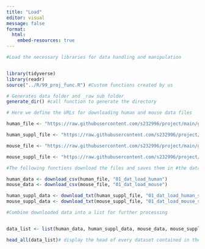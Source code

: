 ```yaml
---
title: "Load"
editor: visual
message: false
format:
  html:
    embed-resources: true
---
```


```r
#Load the necessary libraries for data handling and manipulation


library(tidyverse)
library(readr)
source("../R/99_proj_func.R") #Custom functions created by us
```

```r
# Generates data folder and _raw sub folder
generate_dir() #call function to generate the directory
```

```r
# Here we define the URLs for downloading human and mouse data files

human_file <- "https://raw.githubusercontent.com/s232996/project/main/gCSI_GRdata_v1.3.tsv/data/human.csv"

human_suppl_file <- "https://raw.githubusercontent.com/s232996/project/main/gCSI_GRdata_v1.3.tsv/data/human_suppl.txt"

mouse_file <- "https://raw.githubusercontent.com/s232996/project/main/gCSI_GRdata_v1.3.tsv/data/mouse.csv"

mouse_suppl_file <- "https://raw.githubusercontent.com/s232996/project/main/gCSI_GRdata_v1.3.tsv/data/mouse_suppl.txt"
```

```r
#The following functions download the files and saves them in #the data correct folders

human_data <- download_csv(human_file, "01_dat_load_human")
mouse_data <- download_csv(mouse_file, "01_dat_load_mouse")

human_suppl_data <- download_txt(human_suppl_file, "01_dat_load_human_suppl")
mouse_suppl_data <- download_txt(mouse_suppl_file, "01_dat_load_mouse_suppl")
```

```r
#Combine downloaded data into a list for further processing


data_list <- list(human_data, human_suppl_data, mouse_data, mouse_suppl_data)

head_all(data_list)# display the head of every dataset contained in the datalist
```

\
